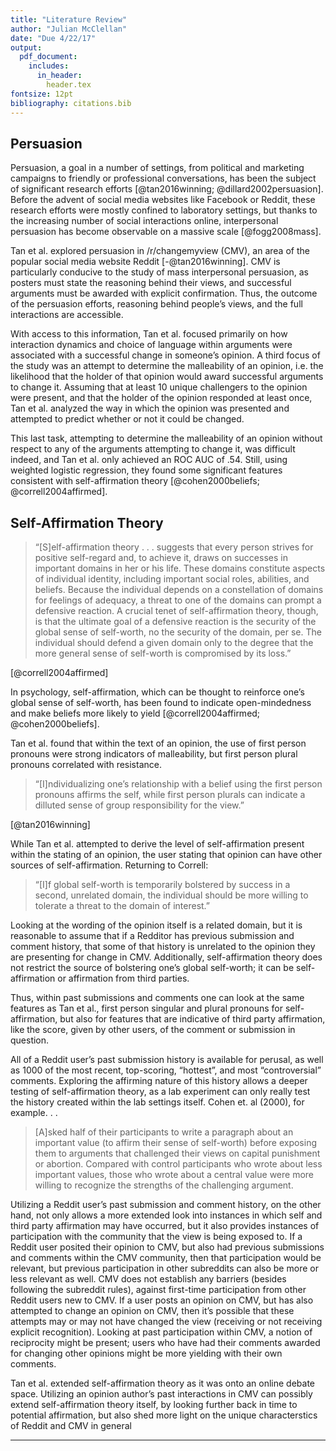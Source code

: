```yaml
---
title: "Literature Review"
author: "Julian McClellan"
date: "Due 4/22/17"
output:
  pdf_document:
    includes:
      in_header:
        header.tex
fontsize: 12pt
bibliography: citations.bib
---
```

## Persuasion

Persuasion, a goal in a number of settings, from political and marketing campaigns to friendly or professional conversations, has been the subject of significant research efforts [@tan2016winning; @dillard2002persuasion]. Before the advent of social media websites like Facebook or Reddit, these research efforts were mostly confined to laboratory settings, but thanks to the increasing number of social interactions online, interpersonal persuasion has become observable on a massive scale [@fogg2008mass].

Tan et al. explored persuasion in /r/changemyview (CMV), an area of the popular social media website Reddit [-@tan2016winning]. CMV is particularly conducive to the study of mass interpersonal persuasion, as posters must state the reasoning behind their views, and successful arguments must be awarded with explicit confirmation. Thus, the outcome of the persuasion efforts, reasoning behind people's views, and the full interactions are accessible. 

With access to this information, Tan et al. focused primarily on how interaction dynamics and choice of language within arguments were associated with a successful change in someone's opinion. A third focus of the study was an attempt to determine the malleability of an opinion, i.e. the likelihood that the holder of that opinion would award successful arguments to change it. Assuming that at least 10 unique challengers to the opinion were present, and that the holder of the opinion responded at least once, Tan et al. analyzed the way in which the opinion was presented and attempted to predict whether or not it could be changed.

This last task, attempting to determine the malleability of an opinion without respect to any of the arguments attempting to change it, was difficult indeed, and Tan et al. only achieved an ROC AUC of .54. Still, using weighted logistic regression, they found some significant features consistent with self-affirmation theory [@cohen2000beliefs; @correll2004affirmed].

## Self-Affirmation Theory

> "[S]elf-affirmation theory . . . suggests that every person strives for positive self-regard and, to achieve it, draws on successes in important domains in her or his life. These domains constitute aspects of individual identity, including important social roles, abilities, and beliefs. Because the individual depends on a constellation of domains for feelings of adequacy, a threat to one of the domains can prompt a defensive reaction. A crucial tenet of self-affirmation theory, though, is that the ultimate goal of a defensive reaction is the security of the global sense of self-worth, no the security of the domain, per se. The individual should defend a given domain only to the degree that the more general sense of self-worth is compromised by its loss."

[@correll2004affirmed]

In psychology, self-affirmation, which can be thought to reinforce one's global sense of self-worth, has been found to indicate open-mindedness and make beliefs more likely to yield [@correll2004affirmed; @cohen2000beliefs].

Tan et al. found that within the text of an opinion, the use of first person pronouns were strong indicators of malleability, but first person plural pronouns correlated with resistance.

> "[I]ndividualizing one's relationship with a belief using the first person pronouns affirms the self, while first person plurals can indicate a dilluted sense of group responsibility for the view."

[@tan2016winning]

While Tan et al. attempted to derive the level of self-affirmation present within the stating of an opinion, the user stating that opinion can have other sources of self-affirmation. Returning to Correll:

> "[I]f global self-worth is temporarily bolstered by success in a second, unrelated domain, the individual should be more willing to tolerate a threat to the domain of interest."

Looking at the wording of the opinion itself is a related domain, but it is reasonable to assume that if a Redditor has previous submission and comment history, that some of that history is unrelated to the opinion they are presenting for change in CMV. Additionally, self-affirmation theory does not restrict the source of bolstering one's global self-worth; it can be self-affirmation or affirmation from third parties. 

Thus, within past submissions and comments one can look at the same features as Tan et al., first person singular and plural pronouns for self-affirmation, but also for features that are indicative of third party affirmation, like the score, given by other users, of the comment or submission in question.

All of a Reddit user's past submission history is available for perusal, as well as 1000 of the most recent, top-scoring, "hottest", and most "controversial" comments. Exploring the affirming nature of this history allows a deeper testing of self-affirmation theory, as a lab experiment can only really test the history created within the lab settings itself. Cohen et. al (2000), for example. . . 

> [A]sked half of their participants to write a paragraph about an important value (to affirm their sense of self-worth) before exposing them to arguments that challenged their views on capital punishment or abortion. Compared with control participants who wrote about less important values, those who wrote about a central value were more willing to recognize the strengths of the challenging argument.

Utilizing a Reddit user's past submission and comment history, on the other hand, not only allows a more extended look into instances in which self and third party affirmation may have occurred, but it also provides instances of participation with the community that the view is being exposed to. If a Reddit user posited their opinion to CMV, but also had previous submissions and comments within the CMV community, then that participation would be relevant, but previous participation in other subreddits can also be more or less relevant as well. CMV does not establish any barriers (besides following the subreddit rules), against first-time participation from other Reddit users new to CMV. If a user posts an opinion on CMV, but has also attempted to change an opinion on CMV, then it's possible that these attempts may or may not have changed the view (receiving or not receiving explicit recognition). Looking at past participation within CMV, a notion of reciprocity might be present; users who have had their comments awarded for changing other opinions might be more yielding with their own comments.

Tan et al. extended self-affirmation theory as it was onto an online debate space. Utilizing an opinion author's past interactions in CMV can possibly extend self-affirmation theory itself, by looking further back in time to potential affirmation, but also shed more light on the unique characterstics of Reddit and CMV in general

---